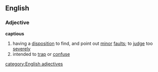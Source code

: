 ==English==
===Adjective===
'''captious'''
# having a [[disposition]] to find, and point out [[minor]] [[fault]]s; to [[judge]] too [[severely]]
# intended to [[trap]] or [[confuse]]
[[category:English adjectives]]
